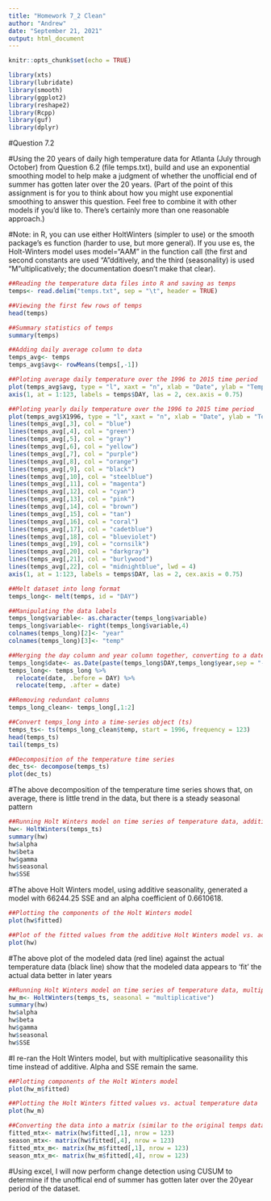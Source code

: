 ```yaml
---
title: "Homework 7_2 Clean"
author: "Andrew"
date: "September 21, 2021"
output: html_document
---
```



```r
knitr::opts_chunk$set(echo = TRUE)
```

```r
library(xts)
library(lubridate)
library(smooth)
library(ggplot2)
library(reshape2)
library(Rcpp)
library(guf)
library(dplyr)
```

#Question 7.2

#Using the 20 years of daily high temperature data for Atlanta (July through October) from Question 6.2 (file temps.txt), build and use an exponential smoothing model to help make a judgment of whether the unofficial end of summer has gotten later over the 20 years.  (Part of the point of this assignment is for you to think about how you might use exponential smoothing to answer this question. Feel free to combine it with other models if you'd like to. There's certainly more than one reasonable approach.) 

#Note: in R, you can use either HoltWinters (simpler to use) or the smooth package's es function (harder to use, but more general).  If you use es, the Holt-Winters model uses model="AAM" in the function call (the first and second constants are used "A"dditively, and the third (seasonality) is used "M"ultiplicatively; the documentation doesn't make that clear). 


```r
##Reading the temperature data files into R and saving as temps
temps<- read.delim("temps.txt", sep = "\t", header = TRUE)
```

```r
##Viewing the first few rows of temps
head(temps)
```

```r
##Summary statistics of temps
summary(temps)
```

```r
##Adding daily average column to data
temps_avg<- temps
temps_avg$avg<- rowMeans(temps[,-1])
```

```r
##Ploting average daily temperature over the 1996 to 2015 time period
plot(temps_avg$avg, type = "l", xaxt = "n", xlab = "Date", ylab = "Temperature", main = "Average Daily Temp. 1996-2015", col = "red")
axis(1, at = 1:123, labels = temps$DAY, las = 2, cex.axis = 0.75)
```


```r
##Ploting yearly daily temperature over the 1996 to 2015 time period
plot(temps_avg$X1996, type = "l", xaxt = "n", xlab = "Date", ylab = "Temperature", main = "Temperature by Year 1996-2015", col = "red")
lines(temps_avg[,3], col = "blue")
lines(temps_avg[,4], col = "green")
lines(temps_avg[,5], col = "gray")
lines(temps_avg[,6], col = "yellow")
lines(temps_avg[,7], col = "purple")
lines(temps_avg[,8], col = "orange")
lines(temps_avg[,9], col = "black")
lines(temps_avg[,10], col = "steelblue")
lines(temps_avg[,11], col = "magenta")
lines(temps_avg[,12], col = "cyan")
lines(temps_avg[,13], col = "pink")
lines(temps_avg[,14], col = "brown")
lines(temps_avg[,15], col = "tan")
lines(temps_avg[,16], col = "coral")
lines(temps_avg[,17], col = "cadetblue")
lines(temps_avg[,18], col = "blueviolet")
lines(temps_avg[,19], col = "cornsilk")
lines(temps_avg[,20], col = "darkgray")
lines(temps_avg[,21], col = "burlywood")
lines(temps_avg[,22], col = "midnightblue", lwd = 4)
axis(1, at = 1:123, labels = temps$DAY, las = 2, cex.axis = 0.75)
```

```r
##Melt dataset into long format
temps_long<- melt(temps, id = "DAY")
```

```r
##Manipulating the data labels
temps_long$variable<- as.character(temps_long$variable)
temps_long$variable<- right(temps_long$variable,4)
colnames(temps_long)[2]<- "year"
colnames(temps_long)[3]<- "temp"
```

```r
##Merging the day column and year column together, converting to a date based object, relocating columns for easier reading
temps_long$date<- as.Date(paste(temps_long$DAY,temps_long$year,sep = "-"), "%d-%b-%Y")
temps_long<- temps_long %>% 
  relocate(date, .before = DAY) %>%
  relocate(temp, .after = date)
```

```r
##Removing redundant columns
temps_long_clean<- temps_long[,1:2]
```


```r
##Convert temps_long into a time-series object (ts)
temps_ts<- ts(temps_long_clean$temp, start = 1996, frequency = 123)
head(temps_ts)
tail(temps_ts)
```

```r
##Decomposition of the temperature time series
dec_ts<- decompose(temps_ts)
plot(dec_ts)
```

#The above decomposition of the temperature time series shows that, on average, there is little trend in the data, but there is a steady seasonal pattern

```r
##Running Holt Winters model on time series of temperature data, addititve seasonality
hw<- HoltWinters(temps_ts)
summary(hw)
hw$alpha
hw$beta
hw$gamma
hw$seasonal
hw$SSE
```
#The above Holt Winters model, using additive seasonality, generated a model with 66244.25 SSE and an alpha coefficient of 0.6610618.

```r
##Plotting the components of the Holt Winters model
plot(hw$fitted)
```


```r
##Plot of the fitted values from the additive Holt Winters model vs. actual data
plot(hw)
```

#The above plot of the modeled data (red line) against the actual temperature data (black line) show that the modeled data appears to 'fit' the actual data better in later years
```r
##Running Holt Winters model on time series of temperature data, multiplicative seasonality
hw_m<- HoltWinters(temps_ts, seasonal = "multiplicative")
summary(hw)
hw$alpha
hw$beta
hw$gamma
hw$seasonal
hw$SSE
```
#I re-ran the Holt Winters model, but with multiplicative seasonaility this time instead of additive.  Alpha and SSE remain the same.
```r
##Plotting components of the Holt Winters model
plot(hw_m$fitted)
```

```r
##Plotting the Holt Winters fitted values vs. actual temperature data
plot(hw_m)
```

```r
##Converting the data into a matrix (similar to the original temps dataset)
fitted_mtx<- matrix(hw$fitted[,1], nrow = 123)
season_mtx<- matrix(hw$fitted[,4], nrow = 123)
fitted_mtx_m<- matrix(hw_m$fitted[,1], nrow = 123)
season_mtx_m<- matrix(hw_m$fitted[,4], nrow = 123)
```




#Using excel, I will now perform change detection using CUSUM to determine if the unoffical end of summer has gotten later over the 20year period of the dataset.
